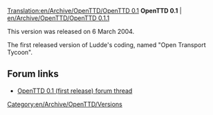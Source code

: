 [[Translation:en/Archive/OpenTTD/OpenTTD 0.1]]
'''OpenTTD 0.1''' | [[en/Archive/OpenTTD/OpenTTD 0.1.1]]

This version was released on 6 March 2004.

The first released version of Ludde's coding, named "Open Transport Tycoon".

{{en/Note|The list of features and bugfixes for this version was lost.}}

==Forum links==
*[http://www.tt-forums.net/viewtopic.php?f=29&t=6559 OpenTTD 0.1 (first release) forum thread]

[[Category:en/Archive/OpenTTD/Versions]]